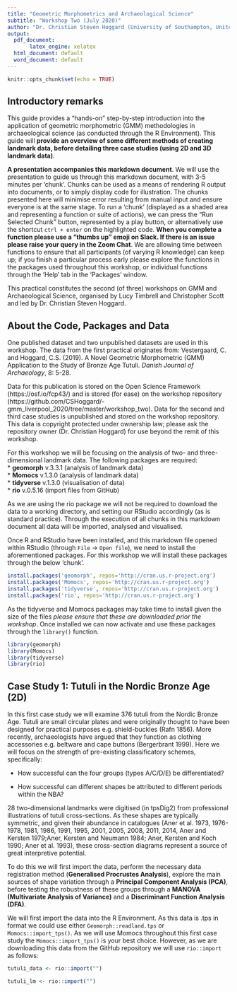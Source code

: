 ```yaml
---
title: "Geometric Morphometrics and Archaeological Science"
subtitle: "Workshop Two (July 2020)"
author: "Dr. Christian Steven Hoggard (University of Southampton, United Kingdom)"
output:
  pdf_document:
       latex_engine: xelatex 
  html_document: default
  word_document: default
---
```


```r
knitr::opts_chunk$set(echo = TRUE)
```

## **Introductory remarks**

This guide provides a "hands-on" step-by-step introduction into the application of geometric morphometric (GMM) methodologies in archaeological science (as conducted through the R Environment). This guide will **provide an overview of some different methods of creating landmark data, before detailing three case studies (using 2D and 3D landmark data)**.

**A presentation accompanies this markdown document**. We will use the presentation to guide us through this markdown document, with 3-5 minutes per 'chunk'. Chunks can be used as a means of rendering R output into documents, or to simply display code for illustration. The chunks presented here will minimise error resulting from manual input and ensure everyone is at the same stage. To run a 'chunk' (displayed as a shaded area and representing a function or suite of actions), we can press the "Run Selected Chunk" button, represented by a play button, or alternatively use the shortcut `ctrl + enter` on the highlighted code. **When you complete a function please use a "thumbs up" emoji on Slack. If there is an issue please raise your query in the Zoom Chat**. We are allowing time between functions to ensure that all participants (of varying R knowledge) can keep up; if you finish a particular process early please explore the functions in the packages used throughout this workshop, or individual functions through the 'Help' tab in the 'Packages' window.

This practical constitutes the second (of three) workshops on GMM and Archaeological Science, organised by Lucy Timbrell and Christopher Scott and led by Dr. Christian Steven Hoggard.

## **About the Code, Packages and Data**

One published dataset and two unpublished datasets are used in this workshop. The data from the first practical originates from: Vestergaard, C. and Hoggard, C.S. (2019). A Novel Geometric Morphometric (GMM) Application to the Study of Bronze Age Tutuli. *Danish Journal of Archaeology*, 8: 5-28.  

Data for this publication is stored on the Open Science Framework (https://osf.io/fcp43/) and is stored (for ease) on the workshop repository (https://github.com/CSHoggard/-gmm_liverpool_2020/tree/master/workshop_two). Data for the second and third case studies is unpublished and stored  on the workshop repository. This data is copyright protected under ownership law; please ask the repository owner (Dr. Christian Hoggard) for use beyond the remit of this workshop.

For this workshop we will be focusing on the analysis of two- and three-dimensional landmark data. The following packages are required:  
* **geomorph** v.3.3.1 (analysis of landmark data)  
* **Momocs** v.1.3.0 (analysis of landmark data)  
* **tidyverse** v.1.3.0 (visualisation of data)  
* **rio** v.0.5.16 (import files from GitHub)  

As we are using the rio package we will not be required to download the data to a working directory, and setting our RStudio accordingly (as is standard practice). Through the execution of all chunks in this markdown document all data will be imported, analysed and visualised.

Once R and RStudio have been installed, and this markdown file opened within RStudio (through `File` -> `Open file`), we need to install the aforementioned packages. For this workshop we will install these packages through the below 'chunk'. 

```r
install.packages('geomorph', repos='http://cran.us.r-project.org')
install.packages('Momocs', repos='http://cran.us.r-project.org')
install.packages('tidyverse', repos='http://cran.us.r-project.org')
install.packages('rio', repos='http://cran.us.r-project.org')
```

As the tidyverse and Momocs packages may take time to install given the size of the files *please ensure that these are downloaded prior the workshop*. Once installed we can now activate and use these packages through the `library()` function.

```r
library(geomorph)
library(Momocs)
library(tidyverse)
library(rio)
```

## Case Study 1: Tutuli in the Nordic Bronze Age (2D)

In this first case study we will examine 376 tutuli from the Nordic Bronze Age. Tutuli are small circular plates and were originally thought to have been designed for practical purposes e.g. shield-buckles (Rafn 1856). More recently, archaeologists have argued that they function as clothing accessories e.g. beltware and cape buttons (Bergerbrant 1999). Here we will focus on the strength of pre-existing classificatory schemes, specifically: 

* How successful can the four groups (types A/C/D/E) be differentiated?  

* How successful can different shapes be attributed to different periods within the NBA?  

28 two-dimensional landmarks were digitised (in tpsDig2) from professional illustrations of tutuli cross-sections. As these shapes are typically symmetric, and given their abundance in catalogues (Aner et al. 1973, 1976-1978, 1981, 1986, 1991, 1995, 2001, 2005, 2008, 2011, 2014, Aner and Kersten 1979;Aner, Kersten and Neumann 1984; Aner, Kersten and Koch 1990; Aner et al. 1993), these cross-section diagrams represent a source of great interpretive potential.  

To do this we will first import the data, perform the necessary data registration method (**Generalised Procrustes Analysis**), explore the main sources of shape variation through a **Principal Component Analysis (PCA)**, before testing the robustness of these groups through a **MANOVA (Multivariate Analysis of Variance)** and a **Discriminant Function Analysis (DFA)**.  

We will first import the data into the R Environment. As this data is .tps in format we could use either `Geomorph::readland.tps` or `Momocs::import_tps()`. As we will use Momocs throughout this first case study the `Momocs::import_tps()` is your best choice. However, as we are downloading this data from the GitHub repository we will use `rio::import` as follows:

```r
tutuli_data <- rio::import("")   

tutuli_lm <- rio::import("")
```